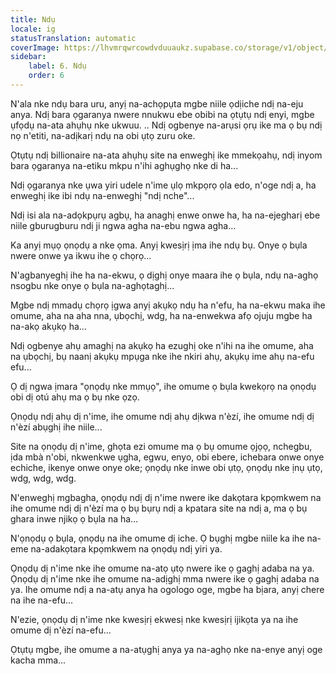 ```yaml
---
title: Ndụ
locale: ig
statusTranslation: automatic
coverImage: https://lhvmrqwrcowdvduuaukz.supabase.co/storage/v1/object/public/strapi-uploads/small_cover-tratado-de-psicologia-revolucionaria.webp-5e15e1cec4e0ebebcde5d7fc7565d8fd.webp
sidebar:
    label: 6. Ndụ
    order: 6
---
```

N'ala nke ndụ bara uru, anyị na-achọpụta mgbe niile ọdịiche ndị na-eju anya. Ndị bara ọgaranya nwere nnukwu ebe obibi na ọtụtụ ndị enyi, mgbe ụfọdụ na-ata ahụhụ nke ukwuu. .. Ndị ogbenye na-arụsi ọrụ ike ma ọ bụ ndị nọ n'etiti, na-adịkarị ndụ na obi ụtọ zuru oke.

Ọtụtụ ndị billionaire na-ata ahụhụ site na enweghị ike mmekọahụ, ndị inyom bara ọgaranya na-etiku mkpu n'ihi aghụghọ nke di ha...

Ndị ọgaranya nke ụwa yiri udele n'ime ụlọ mkpọrọ ọla edo, n'oge ndị a, ha enweghị ike ibi ndụ na-enweghị "ndị nche"...

Ndị isi ala na-adọkpụrụ agbụ, ha anaghị enwe onwe ha, ha na-ejegharị ebe niile gburugburu ndị ji ngwa agha na-ebu ngwa agha...

Ka anyị mụọ ọnọdụ a nke ọma. Anyị kwesịrị ịma ihe ndụ bụ. Onye ọ bụla nwere onwe ya ikwu ihe ọ chọrọ...

N'agbanyeghị ihe ha na-ekwu, ọ dịghị onye maara ihe ọ bụla, ndụ na-aghọ nsogbu nke onye ọ bụla na-aghọtaghị...

Mgbe ndị mmadụ chọrọ ịgwa anyị akụkọ ndụ ha n'efu, ha na-ekwu maka ihe omume, aha na aha nna, ụbọchị, wdg, ha na-enwekwa afọ ojuju mgbe ha na-akọ akụkọ ha...

Ndị ogbenye ahụ amaghị na akụkọ ha ezughị oke n'ihi na ihe omume, aha na ụbọchị, bụ naanị akụkụ mpụga nke ihe nkiri ahụ, akụkụ ime ahụ na-efu efu...

Ọ dị ngwa ịmara "ọnọdụ nke mmụọ", ihe omume ọ bụla kwekọrọ na ọnọdụ obi dị otú ahụ ma ọ bụ nke ọzọ.

Ọnọdụ ndị ahụ dị n'ime, ihe omume ndị ahụ dịkwa n'èzí, ihe omume ndị dị n'èzí abụghị ihe niile...

Site na ọnọdụ dị n'ime, ghọta ezi omume ma ọ bụ omume ọjọọ, nchegbu, ịda mbà n'obi, nkwenkwe ụgha, egwu, enyo, obi ebere, ichebara onwe onye echiche, ikenye onwe onye oke; ọnọdụ nke inwe obi ụtọ, ọnọdụ nke ịnụ ụtọ, wdg, wdg, wdg.

N'enweghị mgbagha, ọnọdụ ndị dị n'ime nwere ike dakọtara kpọmkwem na ihe omume ndị dị n'èzí ma ọ bụ bụrụ ndị a kpatara site na ndị a, ma ọ bụ ghara inwe njikọ ọ bụla na ha...

N'ọnọdụ ọ bụla, ọnọdụ na ihe omume dị iche. Ọ bụghị mgbe niile ka ihe na-eme na-adakọtara kpọmkwem na ọnọdụ ndị yiri ya.

Ọnọdụ dị n'ime nke ihe omume na-atọ ụtọ nwere ike ọ gaghị adaba na ya. Ọnọdụ dị n'ime nke ihe omume na-adịghị mma nwere ike ọ gaghị adaba na ya. Ihe omume ndị a na-atụ anya ha ogologo oge, mgbe ha bịara, anyị chere na ihe na-efu...

N'ezie, ọnọdụ dị n'ime nke kwesịrị ekwesị nke kwesịrị ijikọta ya na ihe omume dị n'èzí na-efu...

Ọtụtụ mgbe, ihe omume a na-atụghị anya ya na-aghọ nke na-enye anyị oge kacha mma...

